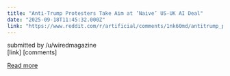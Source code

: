 ```yaml
---
title: "Anti-Trump Protesters Take Aim at ‘Naive’ US-UK AI Deal"
date: "2025-09-18T11:45:32.000Z"
link: "https://www.reddit.com/r/artificial/comments/1nk60md/antitrump_protesters_take_aim_at_naive_usuk_ai/"
---
```


submitted by    /u/wiredmagazine  
 [link]   [comments]

[Read more](https://www.reddit.com/r/artificial/comments/1nk60md/antitrump_protesters_take_aim_at_naive_usuk_ai/)
